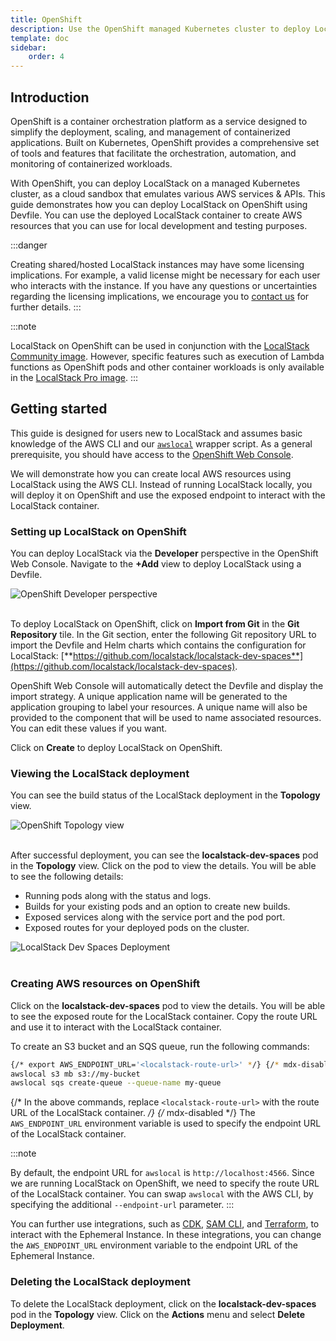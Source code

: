 ```yaml
---
title: OpenShift
description: Use the OpenShift managed Kubernetes cluster to deploy LocalStack.
template: doc
sidebar:
    order: 4
---
```


## Introduction

OpenShift is a container orchestration platform as a service designed to simplify the deployment, scaling, and management of containerized applications.
Built on Kubernetes, OpenShift provides a comprehensive set of tools and features that facilitate the orchestration, automation, and monitoring of containerized workloads.

With OpenShift, you can deploy LocalStack on a managed Kubernetes cluster, as a cloud sandbox that emulates various AWS services & APIs.
This guide demonstrates how you can deploy LocalStack on OpenShift using Devfile.
You can use the deployed LocalStack container to create AWS resources that you can use for local development and testing purposes.

:::danger

Creating shared/hosted LocalStack instances may have some licensing implications.
For example, a valid license might be necessary for each user who interacts with the instance.
If you have any questions or uncertainties regarding the licensing implications, we encourage you to [contact us](https://localstack.cloud/contact) for further details.
:::

:::note

LocalStack on OpenShift can be used in conjunction with the [LocalStack Community image](https://hub.docker.com/r/localstack/localstack).
However, specific features such as execution of Lambda functions as OpenShift pods and other container workloads is only available in the [LocalStack Pro image](https://hub.docker.com/r/localstack/localstack-pro).
:::

## Getting started

This guide is designed for users new to LocalStack and assumes basic knowledge of the AWS CLI and our [`awslocal`](https://github.com/localstack/awscli-local) wrapper script.
As a general prerequisite, you should have access to the [OpenShift Web Console](https://docs.openshift.com/container-platform/4.14/web_console/web-console-overview.html).

We will demonstrate how you can create local AWS resources using LocalStack using the AWS CLI.
Instead of running LocalStack locally, you will deploy it on OpenShift and use the exposed endpoint to interact with the LocalStack container.

### Setting up LocalStack on OpenShift

You can deploy LocalStack via the **Developer** perspective in the OpenShift Web Console.
Navigate to the **+Add** view to deploy LocalStack using a Devfile.

![OpenShift Developer perspective](/images/aws/openshift-developer-view.png)
<br></br>

To deploy LocalStack on OpenShift, click on **Import from Git** in the **Git Repository** tile.
In the Git section, enter the following Git repository URL to import the Devfile and Helm charts which contains the configuration for LocalStack: [**https://github.com/localstack/localstack-dev-spaces**](https://github.com/localstack/localstack-dev-spaces).

OpenShift Web Console will automatically detect the Devfile and display the import strategy.
A unique application name will be generated to the application grouping to label your resources.
A unique name will also be provided to the component that will be used to name associated resources.
You can edit these values if you want.

Click on **Create** to deploy LocalStack on OpenShift.

### Viewing the LocalStack deployment

You can see the build status of the LocalStack deployment in the **Topology** view.

![OpenShift Topology view](/images/aws/openshift-topology-view.png)
<br></br>

After successful deployment, you can see the **localstack-dev-spaces** pod in the **Topology** view.
Click on the pod to view the details.
You will be able to see the following details:

- Running pods along with the status and logs.
- Builds for your existing pods and an option to create new builds.
- Exposed services along with the service port and the pod port.
- Exposed routes for your deployed pods on the cluster.

![LocalStack Dev Spaces Deployment](/images/aws/localstack-dev-spaces.png)
<br></br>

### Creating AWS resources on OpenShift

Click on the **localstack-dev-spaces** pod to view the details.
You will be able to see the exposed route for the LocalStack container.
Copy the route URL and use it to interact with the LocalStack container.

To create an S3 bucket and an SQS queue, run the following commands:

```bash
{/* export AWS_ENDPOINT_URL='<localstack-route-url>' */} {/* mdx-disabled */}
awslocal s3 mb s3://my-bucket
awslocal sqs create-queue --queue-name my-queue
```

{/* In the above commands, replace `<localstack-route-url>` with the route URL of the LocalStack container. */} {/* mdx-disabled */}
The `AWS_ENDPOINT_URL` environment variable is used to specify the endpoint URL of the LocalStack container.

:::note

By default, the endpoint URL for `awslocal` is `http://localhost:4566`.
Since we are running LocalStack on OpenShift, we need to specify the route URL of the LocalStack container.
You can swap `awslocal` with the AWS CLI, by specifying the additional `--endpoint-url` parameter.
:::

You can further use integrations, such as [CDK](https://docs.localstack.cloud/user-guide/integrations/aws-cdk/), [SAM CLI](https://docs.localstack.cloud/user-guide/integrations/aws-sam/), and [Terraform](https://docs.localstack.cloud/user-guide/integrations/terraform/), to interact with the Ephemeral Instance.
In these integrations, you can change the `AWS_ENDPOINT_URL` environment variable to the endpoint URL of the Ephemeral Instance.

### Deleting the LocalStack deployment

To delete the LocalStack deployment, click on the **localstack-dev-spaces** pod in the **Topology** view.
Click on the **Actions** menu and select **Delete Deployment**.